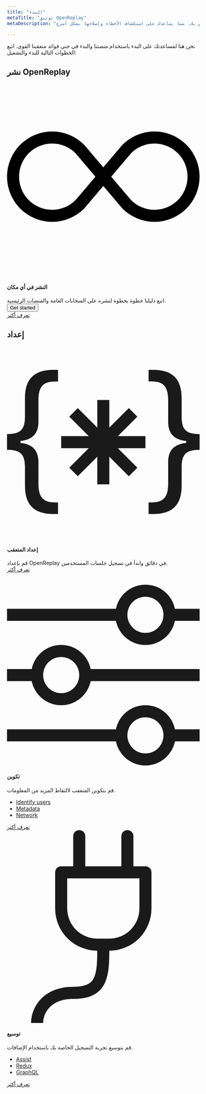 ```yaml
---
title: "البدء"
metaTitle: "توثيق OpenReplay"
metaDescription: "هو مجموعة إعادة تشغيل جلسات مفتوحة المصدر ومستضافة ذاتيًا تتيح لك رؤية ما يفعله المستخدمون في تطبيق الويب الخاص بك، مما يساعدك على استكشاف الأخطاء وإصلاحها بشكل أسرع."

---
```


نحن هنا لمساعدتك على البدء باستخدام منصتنا والبدء في جني فوائد متعقبنا القوي. اتبع الخطوات التالية للبدء والتشغيل:

## نشر OpenReplay

<div class="col-span-12 card">
	<div class="relative border text-left">
		<div class="relative flex flex-col gap-6">
			<div class="flex items-center gap-3">
				<div class="shrink-0 theme-icon w-8 h-8 flex items-center justify-center rounded">
					<svg xmlns="http://www.w3.org/2000/svg" fill="var(--theme-accent-full)" class="bi bi-infinity"
							 viewBox="0 0 16 16">
						<path
							d="M5.68 5.792 7.345 7.75 5.681 9.708a2.75 2.75 0 1 1 0-3.916ZM8 6.978 6.416 5.113l-.014-.015a3.75 3.75 0 1 0 0 5.304l.014-.015L8 8.522l1.584 1.865.014.015a3.75 3.75 0 1 0 0-5.304l-.014.015L8 6.978Zm.656.772 1.663-1.958a2.75 2.75 0 1 1 0 3.916L8.656 7.75Z"/>
					</svg>
				</div>
				<h4>النشر في أي مكان</h4>
			</div>
			<span class="flex-grow">اتبع دليلنا خطوة بخطوة لنشره على السحابات العامة والمنصات الرئيسية.</span>
		</div>
		<div class="mt-6">
			<div class="hidden">
				<button class="relative inline-flex items-center space-x-2 text-center rounded px-3 py-2" type="button">
					<span class="truncate">Get started</span>
				</button>
			</div>
			<div class="grid grid-cols-2 md:grid-cols-4 gap-3 md:gap-4">
				<IconText url="/deployment/deploy-aws" title="AWS"/>
				<IconText url="/deployment/deploy-azure" title="Azure"/>
				<IconText url="/deployment/deploy-gcp" title="GCP"/>
				<IconText url="/deployment/deploy-digitalocean" title="Digital Ocean"/>
			</div>
		</div>
		<div class="flex justify-start mt-5">
			<a class="block text-center w-fit learn-more" href="/deployment/"> تعرف أكثر </a>
		</div>
	</div>
</div>


## إعداد
<div class="grid grid-cols-1 md:grid-cols-3 gap-3">
	<div class="card">
		<div class="relative border text-left col-span-4">
			<div class="relative flex flex-col gap-6">
				<div class="flex items-center gap-3">
					<div class="shrink-0 theme-icon w-8 h-8 flex items-center justify-center rounded">
						<svg xmlns="http://www.w3.org/2000/svg" fill="currentColor" class="bi bi-braces-asterisk"
								 viewBox="0 0 16 16">
							<path fill-rule="evenodd"
										d="M1.114 8.063V7.9c1.005-.102 1.497-.615 1.497-1.6V4.503c0-1.094.39-1.538 1.354-1.538h.273V2h-.376C2.25 2 1.49 2.759 1.49 4.352v1.524c0 1.094-.376 1.456-1.49 1.456v1.299c1.114 0 1.49.362 1.49 1.456v1.524c0 1.593.759 2.352 2.372 2.352h.376v-.964h-.273c-.964 0-1.354-.444-1.354-1.538V9.663c0-.984-.492-1.497-1.497-1.6ZM14.886 7.9v.164c-1.005.103-1.497.616-1.497 1.6v1.798c0 1.094-.39 1.538-1.354 1.538h-.273v.964h.376c1.613 0 2.372-.759 2.372-2.352v-1.524c0-1.094.376-1.456 1.49-1.456v-1.3c-1.114 0-1.49-.362-1.49-1.456V4.352C14.51 2.759 13.75 2 12.138 2h-.376v.964h.273c.964 0 1.354.444 1.354 1.538V6.3c0 .984.492 1.497 1.497 1.6ZM7.5 11.5V9.207l-1.621 1.621-.707-.707L6.792 8.5H4.5v-1h2.293L5.172 5.879l.707-.707L7.5 6.792V4.5h1v2.293l1.621-1.621.707.707L9.208 7.5H11.5v1H9.207l1.621 1.621-.707.707L8.5 9.208V11.5h-1Z"/>
						</svg>
					</div>
					<h4>إعداد المتعقب</h4>
				</div>
				<span class="text-sm flex-grow">قم بإعداد OpenReplay في دقائق وابدأ في تسجيل جلسات المستخدمين.</span>
			</div>
			<div class="mt-6">
				<div class="grid grid-cols-1 md:grid-cols-1 gap-3 md:gap-4">
					<IconText url="/ios-sdk/init" title="iOS (Beta)"/>
					<IconText url="/rn-sdk/init" title="React Native (Beta)"/>
					<IconText url="/using-or/snippet" title="JS Snippet"/>
					<IconText url="/using-or/react" title="React"/>
					<IconText url="/using-or/vue" title="Vue"/>
					<IconText url="/using-or/angular" title="Angular"/>
					<IconText url="/using-or/next" title="NextJS"/>
				</div>
			</div>
			<div class="flex justify-start mt-5">
				<a class="block text-center w-fit learn-more" href="/using-or/">
					تعرف أكثر
				</a>
			</div>
		</div>
	</div>
	<div class="card">
		<div class="relative border text-left col-span-4">
			<div class="relative flex flex-col gap-6">
				<div class="flex items-center gap-3">
					<div class="shrink-0 theme-icon w-8 h-8 flex items-center justify-center rounded">
						<svg xmlns="http://www.w3.org/2000/svg" fill="currentColor" class="bi bi-sliders" viewBox="0 0 16 16">
							<path fill-rule="evenodd"
										d="M11.5 2a1.5 1.5 0 1 0 0 3 1.5 1.5 0 0 0 0-3zM9.05 3a2.5 2.5 0 0 1 4.9 0H16v1h-2.05a2.5 2.5 0 0 1-4.9 0H0V3h9.05zM4.5 7a1.5 1.5 0 1 0 0 3 1.5 1.5 0 0 0 0-3zM2.05 8a2.5 2.5 0 0 1 4.9 0H16v1H6.95a2.5 2.5 0 0 1-4.9 0H0V8h2.05zm9.45 4a1.5 1.5 0 1 0 0 3 1.5 1.5 0 0 0 0-3zm-2.45 1a2.5 2.5 0 0 1 4.9 0H16v1h-2.05a2.5 2.5 0 0 1-4.9 0H0v-1h9.05z"/>
						</svg>
					</div>
					<h4>تكوين</h4>
				</div>
				<span class="text-sm flex-grow">قم بتكوين المتعقب لالتقاط المزيد من المعلومات.</span>
			</div>
			<div class="mt-6">
				<div class="grid grid-cols-1 md:grid-cols-1 gap-3 md:gap-4">
					<ul class="list-none ml-0 pl-0">
						<li>
							<a href="/installation/identify-user">Identify users</a>
						</li>
						<li>
							<a href="/installation/metadata">Metadata</a>
						</li>
						<li>
							<a href="/installation/network-options">Network</a>
						</li>
					</ul>
				</div>
			</div>
			<div class="flex justify-start mt-5">
				<a class="block text-center w-fit learn-more" href="/installation/">
					تعرف أكثر
				</a>
			</div>
		</div>
	</div>
	<div class="card">
		<div class="relative border text-left col-span-4">
			<div class="relative flex flex-col gap-6">
				<div class="flex items-center gap-3">
					<div class="shrink-0 theme-icon w-8 h-8 flex items-center justify-center rounded">
						<svg xmlns="http://www.w3.org/2000/svg" fill="currentColor" class="bi bi-plug" viewBox="0 0 16 16">
							<path
								d="M6 0a.5.5 0 0 1 .5.5V3h3V.5a.5.5 0 0 1 1 0V3h1a.5.5 0 0 1 .5.5v3A3.5 3.5 0 0 1 8.5 10c-.002.434-.01.845-.04 1.22-.041.514-.126 1.003-.317 1.424a2.083 2.083 0 0 1-.97 1.028C6.725 13.9 6.169 14 5.5 14c-.998 0-1.61.33-1.974.718A1.922 1.922 0 0 0 3 16H2c0-.616.232-1.367.797-1.968C3.374 13.42 4.261 13 5.5 13c.581 0 .962-.088 1.218-.219.241-.123.4-.3.514-.55.121-.266.193-.621.23-1.09.027-.34.035-.718.037-1.141A3.5 3.5 0 0 1 4 6.5v-3a.5.5 0 0 1 .5-.5h1V.5A.5.5 0 0 1 6 0zM5 4v2.5A2.5 2.5 0 0 0 7.5 9h1A2.5 2.5 0 0 0 11 6.5V4H5z"/>
						</svg>
					</div>
					<h4>توسيع</h4>
				</div>
				<span class="text-sm flex-grow">قم بتوسيع تجربة التسجيل الخاصة بك باستخدام الإضافات.</span>
			</div>
			<div class="mt-6">
				<div class="grid grid-cols-1 md:grid-cols-1 gap-3 md:gap-4">
					<ul class="list-none ml-0 pl-0">
						<li>
							<a href="/plugins/assist">Assist</a>
						</li>
						<li>
							<a href="/plugins/redux">Redux</a>
						</li>
						<li>
							<a href="/plugins/graphql">GraphQL</a>
						</li>
					</ul>
				</div>
			</div>
			<div class="flex justify-start mt-5">
				<a class="block text-center w-fit learn-more" href="/plugins/">
					تعرف أكثر
				</a>
			</div>
		</div>
	</div>
</div>
